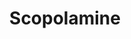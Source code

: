 ---
title: Scopolamine
aka:
  - hyoscine
duration_chart_title: Smoked Duration of Scopolamine
duration_chart:
  total: 4–8 hours
  onset: 2m
  coming_up: 7m
  plateau: 45m
  coming_down: 90m
  after_effects: 8h
positive_effects: surreal experiences, hallucination
neutral_effects: altered sense of time, dizziness, dryness
negative_effects: delusion, nausea, loss of motor skills, anxiety, confusion, unpredictable or dangerous behaviour
image_location: /src/assets/Images/Scopolamine/Scopolamine (structural formula).png
dosage_table:
  title: Smoked Dosage of Scopolamine
  threshold: 0.1 mg
  light: 0.4 mg
  common: 1.0 mg
  strong: 2.0 mg
  heavy: 3.5+ mg
--- 